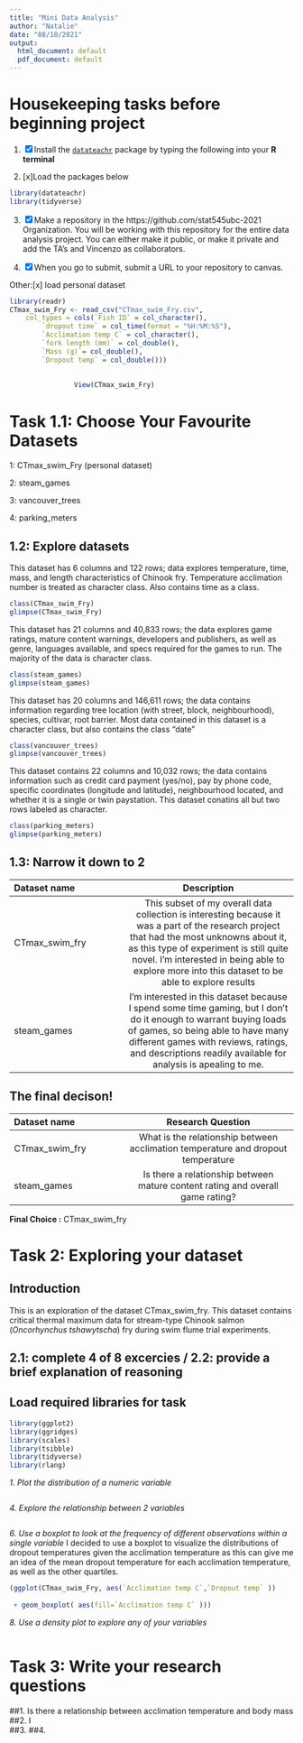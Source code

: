 ```yaml
---
title: "Mini Data Analysis"
author: "Natalie"
date: "08/10/2021"
output:
  html_document: default
  pdf_document: default
---
```


# Housekeeping tasks before beginning project

1. [x] Install the [`datateachr`](https://github.com/UBC-MDS/datateachr) package by typing the following into your **R terminal**


2. [x]Load the packages below

```r
library(datateachr)
library(tidyverse)
```

3. [x] Make a repository in the https://github.com/stat545ubc-2021 Organization. You will be working with this repository for the entire data analysis project. You can either make it public, or make it private and add the TA's and Vincenzo as collaborators. 

4. [x] When you go to submit, submit a URL to your repository to canvas. 


Other:[x] load personal dataset
```r
library(readr)
CTmax_swim_Fry <- read_csv("CTmax_swim_Fry.csv", 
    col_types = cols(`Fish ID` = col_character(), 
        `dropout time` = col_time(format = "%H:%M:%S"), 
        `Acclimation temp C` = col_character(), 
        `fork length (mm)` = col_double(),
        `Mass (g)`= col_double(),
        `Dropout temp` = col_double()))
        
    
                View(CTmax_swim_Fry)
```


# Task 1.1: Choose Your Favourite Datasets

1: CTmax_swim_Fry (personal dataset)

2: steam_games

3: vancouver_trees

4: parking_meters

## 1.2: Explore datasets 

This dataset has 6 columns and 122 rows; data explores temperature, time, mass, and length characteristics of Chinook fry. Temperature acclimation number is treated as character class. Also contains time as a class.

```r
class(CTmax_swim_Fry)
glimpse(CTmax_swim_Fry)
```


This dataset has 21 columns and 40,833 rows; the data explores game ratings, mature content warnings, developers and publishers, as well as genre, languages available, and specs required for the games to run. The majority of the data is character class.

```r
class(steam_games)
glimpse(steam_games)
```

This dataset has 20 columns and 146,611 rows; the data contains information regarding tree location (with street, block, neighbourhood), species, cultivar, root barrier. Most data contained in this dataset is a character class, but also contains the class "date"

```r
class(vancouver_trees)
glimpse(vancouver_trees)
```

This dataset contains 22 columns and 10,032 rows; the data contains information such as credit card payment (yes/no), pay by phone code, specific coordinates (longitude and latitude), neighbourhood located, and whether it is a single or twin paystation. This dataset conatins all but two rows labeled as character.

```r
class(parking_meters)
glimpse(parking_meters)
```
## 1.3: Narrow it down to 2


| Dataset name | Description |
| :---        |    :----:   |  
| CTmax_swim_fry| This subset of my overall data collection is interesting because it was a part of the research project that had the most unknowns about it, as this type of experiment is still quite novel. I'm interested in being able to explore more into this dataset to be able to explore results  | 
|steam_games   |   I'm interested in this dataset because I spend some time gaming, but I don't do it enough to warrant buying loads of games, so being able to have many different games with reviews, ratings, and descriptions readily available for analysis is apealing to me.    | 


## The final decison! 

|Dataset name    |Research Question |
| :---        |    :----:   |
| CTmax_swim_fry| What is the relationship between acclimation temperature and dropout temperature     | 
|steam_games   |Is there a relationship between mature content rating and overall game rating?        | 

**Final Choice :** CTmax_swim_fry


 
 
 
# Task 2: Exploring your dataset

## Introduction

This is an exploration of the dataset CTmax_swim_fry. This dataset contains critical thermal maximum data for stream-type Chinook salmon (*Oncorhynchus tshawytscha*) fry during swim flume trial experiments. 

## 2.1: complete 4 of 8 excercies / 2.2: provide a brief explanation of reasoning 
## Load required libraries for task

```r
library(ggplot2)
library(ggridges)
library(scales)
library(tsibble)
library(tidyverse)
library(rlang)

```
*1. Plot the distribution of a numeric variable*

```r




```



*4. Explore the relationship between 2 variables*
```r




```



*6. Use a boxplot to look at the frequency of different observations within a single variable*
 I decided to use a boxplot to visualize the distributions of dropout temperatures given the acclimation temperature as this can give me an idea of the mean dropout temperature for each acclimation temperature, as well as the other quartiles.
```r

(ggplot(CTmax_swim_Fry, aes(`Acclimation temp C`,`Dropout temp` ))
 
 + geom_boxplot( aes(fill=`Acclimation temp C` )))


```



*8. Use a density plot to explore any of your variables*

```r




```



# Task 3: Write your research questions

##1. Is there a relationship between acclimation temperature and body mass
##2. I  
##3.
##4. 
